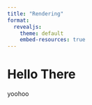 ```yaml
---
title: "Rendering"
format:
  revealjs:
    theme: default
    embed-resources: true
---
```


# Hello There

yoohoo

